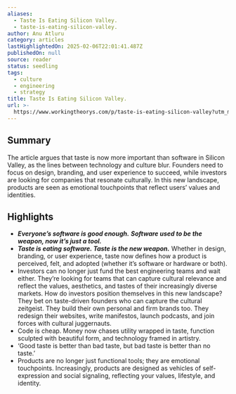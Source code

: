```yaml
---
aliases:
  - Taste Is Eating Silicon Valley.
  - taste-is-eating-silicon-valley.
author: Anu Atluru
category: articles
lastHighlightedOn: 2025-02-06T22:01:41.487Z
publishedOn: null
source: reader
status: seedling
tags:
  - culture
  - engineering
  - strategy
title: Taste Is Eating Silicon Valley.
url: >-
  https://www.workingtheorys.com/p/taste-is-eating-silicon-valley?utm_medium=email
---
```

## Summary

The article argues that taste is now more important than software in Silicon Valley, as the lines between technology and culture blur. Founders need to focus on design, branding, and user experience to succeed, while investors are looking for companies that resonate culturally. In this new landscape, products are seen as emotional touchpoints that reflect users’ values and identities.

## Highlights

- _**Everyone’s software is good enough.**_ _**Software used to be the weapon, now it’s just a tool.**_
- _**Taste is eating software. Taste is the new weapon.**_
  Whether in design, branding, or user experience, taste now defines how a product is perceived, felt, and adopted (whether it’s software or hardware or both).
- Investors can no longer just fund the best engineering teams and wait either.
  They’re looking for teams that can capture cultural relevance and reflect the values, aesthetics, and tastes of their increasingly diverse markets. How do investors position themselves in this new landscape? They bet on taste-driven founders who can capture the cultural zeitgeist. They build their own personal and firm brands too. They redesign their websites, write manifestos, launch podcasts, and join forces with cultural juggernauts.
- Code is cheap. Money now chases utility wrapped in taste, function sculpted with beautiful form, and technology framed in artistry.
- ‘Good taste is better than bad taste, but bad taste is better than no taste.’
- Products are no longer just functional tools; they are emotional touchpoints. Increasingly, products are designed as vehicles of self-expression and social signaling, reflecting your values, lifestyle, and identity.
